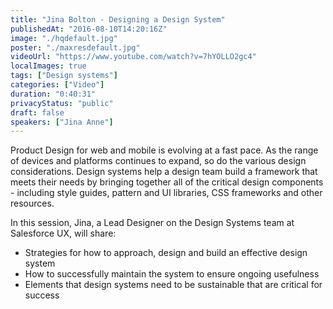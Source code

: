 ```yaml
---
title: "Jina Bolton - Designing a Design System"
publishedAt: "2016-08-10T14:20:16Z"
image: "./hqdefault.jpg"
poster: "./maxresdefault.jpg"
videoUrl: "https://www.youtube.com/watch?v=7hYOLLO2gc4"
localImages: true
tags: ["Design systems"]
categories: ["Video"]
duration: "0:40:31"
privacyStatus: "public"
draft: false
speakers: ["Jina Anne"]
---
```


Product Design for web and mobile is evolving at a fast pace. As the range of devices and platforms continues to expand, so do the various design considerations. Design systems help a design team build a framework that meets their needs by bringing together all of the critical design components - including style guides, pattern and UI libraries, CSS frameworks and other resources.

In this session, Jina, a Lead Designer on the Design Systems team at Salesforce UX, will share:

- Strategies for how to approach, design and build an effective design system
- How to successfully maintain the system to ensure ongoing usefulness
- Elements that design systems need to be sustainable that are critical for success
